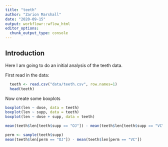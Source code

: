 ```yaml
---
title: "teeth"
author: "Zarion Marshall"
date: "2020-09-15"
output: workflowr::wflow_html
editor_options:
  chunk_output_type: console
---
```


## Introduction

Here I am going to do an initial analysis of the teeth data.

First read in the data:
```r
  teeth <- read.csv("data/teeth.csv", row.names=1)
  head(teeth)
```

Now create some boxplots
```r
boxplot(len ~ dose, data = teeth)
boxplot(len ~ supp, data = teeth)
boxplot(len ~ dose + supp, data = teeth)
```

```r
mean(teeth$len[teeth$supp == "OJ"]) - mean(teeth$len[teeth$supp == "VC"])

perm <- sample(teeth$supp)
mean(teeth$len[perm == "OJ"]) - mean(teeth$len[perm == "VC"])
```



